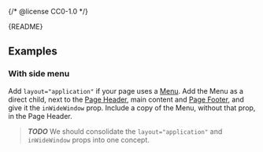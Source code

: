 {/* @license CC0-1.0 */}


<Meta of={PageStories} />

<Markdown>{README}</Markdown>

<Primary />

<Controls />

## Examples

### With side menu

Add `layout="application"` if your page uses a [Menu](/docs/components-navigation-menu--docs).
Add the Menu as a direct child, next to the [Page Header](/docs/components-containers-page-header--docs), main content and [Page Footer](/docs/components-containers-page-footer--docs), and give it the `inWideWindow` prop.
Include a copy of the Menu, without that prop, in the Page Header.

> **_TODO_** We should consolidate the `layout="application"` and `inWideWindow` props into one concept.

<Canvas of={PageStories.WithSideMenu} />
